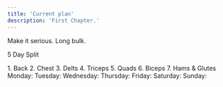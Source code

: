 ```yaml
---
title: 'Current plan'
description: 'First Chapter.'
---
```


<Update label="11/22/2024" description="version 1.0">
  Make it serious. Long bulk.

  5 Day Split
</Update>



<AccordionGroup>
  <Accordion title="Priorities" defaultOpen={false}>
    1. Back
    2. Chest
    3. Delts
    4. Triceps
    5. Quads
    6. Biceps
    7. Hams & Glutes
  </Accordion>

  <Accordion title="Split" defaultOpen="false">
    Monday:
    Tuesday:
    Wednesday:
    Thursday:
    Friday:
    Saturday: 
    Sunday:
  </Accordion>
</AccordionGroup>